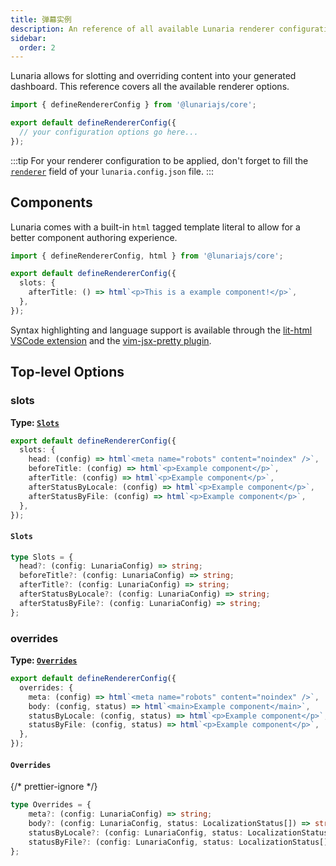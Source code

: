 ```yaml
---
title: 弹幕实例
description: An reference of all available Lunaria renderer configuration options.
sidebar:
  order: 2
---
```


Lunaria allows for slotting and overriding content into your generated dashboard. This reference covers all the available renderer options.

```ts title="renderer.config.ts"
import { defineRendererConfig } from '@lunariajs/core';

export default defineRendererConfig({
  // your configuration options go here...
});
```

:::tip
For your renderer configuration to be applied, don't forget to fill the [`renderer`](/reference/configuration/#renderer) field of your `lunaria.config.json` file.
:::

## Components

Lunaria comes with a built-in `html` tagged template literal to allow for a better component authoring experience.

```ts title="renderer.config.ts"
import { defineRendererConfig, html } from '@lunariajs/core';

export default defineRendererConfig({
  slots: {
    afterTitle: () => html`<p>This is a example component!</p>`,
  },
});
```

Syntax highlighting and language support is available through the [lit-html VSCode extension](https://marketplace.visualstudio.com/items?itemName=bierner.lit-html) and the [vim-jsx-pretty plugin](https://github.com/MaxMEllon/vim-jsx-pretty).

## Top-level Options

### slots

**Type: [`Slots`](#slots-1)**

```ts
export default defineRendererConfig({
  slots: {
    head: (config) => html`<meta name="robots" content="noindex" />`,
    beforeTitle: (config) => html`<p>Example component</p>`,
    afterTitle: (config) => html`<p>Example component</p>`,
    afterStatusByLocale: (config) => html`<p>Example component</p>`,
    afterStatusByFile: (config) => html`<p>Example component</p>`,
  },
});
```

#### `Slots`

```ts
type Slots = {
  head?: (config: LunariaConfig) => string;
  beforeTitle?: (config: LunariaConfig) => string;
  afterTitle?: (config: LunariaConfig) => string;
  afterStatusByLocale?: (config: LunariaConfig) => string;
  afterStatusByFile?: (config: LunariaConfig) => string;
};
```

### overrides

**Type: [`Overrides`](#overrides-1)**

```ts
export default defineRendererConfig({
  overrides: {
    meta: (config) => html`<meta name="robots" content="noindex" />`,
    body: (config, status) => html`<main>Example component</main>`,
    statusByLocale: (config, status) => html`<p>Example component</p>`,
    statusByFile: (config, status) => html`<p>Example component</p>`,
  },
});
```

#### `Overrides`

{/* prettier-ignore */}
```ts
type Overrides = {
	meta?: (config: LunariaConfig) => string;
	body?: (config: LunariaConfig, status: LocalizationStatus[]) => string;
	statusByLocale?: (config: LunariaConfig, status: LocalizationStatus[]) => string;
	statusByFile?: (config: LunariaConfig, status: LocalizationStatus[]) => string;
};
```
